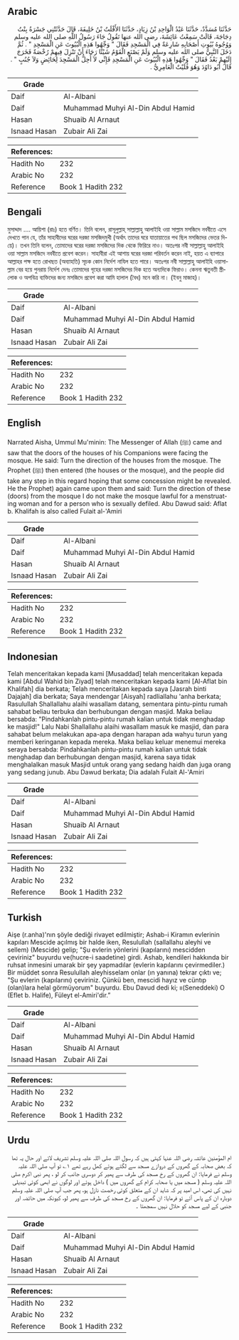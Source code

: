 ## Arabic

<div
  dir="rtl"
  lang="ar"
  style={{ fontSize: "larger", backgroundColor: "#f8f9fa", padding: 20 }}
>
  حَدَّثَنَا مُسَدَّدٌ، حَدَّثَنَا عَبْدُ الْوَاحِدِ بْنُ زِيَادٍ، حَدَّثَنَا
  الأَفْلَتُ بْنُ خَلِيفَةَ، قَالَ حَدَّثَتْنِي جَسْرَةُ بِنْتُ دِجَاجَةَ،
  قَالَتْ سَمِعْتُ عَائِشَةَ، رضى الله عنها تَقُولُ جَاءَ رَسُولُ اللَّهِ صلى
  الله عليه وسلم وَوُجُوهُ بُيُوتِ أَصْحَابِهِ شَارِعَةٌ فِي الْمَسْجِدِ فَقَالَ
  ‏"‏ وَجِّهُوا هَذِهِ الْبُيُوتَ عَنِ الْمَسْجِدِ ‏"‏ ‏.‏ ثُمَّ دَخَلَ
  النَّبِيُّ صلى الله عليه وسلم وَلَمْ يَصْنَعِ الْقَوْمُ شَيْئًا رَجَاءَ أَنْ
  تَنْزِلَ فِيهِمْ رُخْصَةٌ فَخَرَجَ إِلَيْهِمْ بَعْدُ فَقَالَ ‏"‏ وَجِّهُوا
  هَذِهِ الْبُيُوتَ عَنِ الْمَسْجِدِ فَإِنِّي لاَ أُحِلُّ الْمَسْجِدَ لِحَائِضٍ
  وَلاَ جُنُبٍ ‏"‏ ‏.‏ قَالَ أَبُو دَاوُدَ وَهُوَ فُلَيْتٌ الْعَامِرِيُّ ‏.‏
</div>
<div style={{ backgroundColor: "#f8f9fa", padding: 20, marginBottom: 10 }}>
  <table>
    <thead>
      <tr>
        <th>Grade</th>
        <th></th>
      </tr>
    </thead>
    <tbody>
      <tr>
        <td>Daif</td>
        <td>Al-Albani</td>
      </tr>
      <tr>
        <td>Daif</td>
        <td>Muhammad Muhyi Al-Din Abdul Hamid</td>
      </tr>
      <tr>
        <td>Hasan</td>
        <td>Shuaib Al Arnaut</td>
      </tr>
      <tr>
        <td>Isnaad Hasan</td>
        <td>Zubair Ali Zai</td>
      </tr>
    </tbody>
  </table>
  <table>
    <thead>
      <tr>
        <th>References:</th>
        <th></th>
      </tr>
    </thead>
    <tbody>
      <tr>
        <td>Hadith No</td>
        <td>232</td>
      </tr>
      <tr>
        <td>Arabic No</td>
        <td>232</td>
      </tr>
      <tr>
        <td>Reference</td>
        <td>Book 1 Hadith 232</td>
      </tr>
    </tbody>
  </table>
</div>

## Bengali

<div
  dir="ltr"
  lang="bn"
  style={{ fontSize: "larger", backgroundColor: "#f8f9fa", padding: 20 }}
>
  মুসাদ্দাদ .... আয়িশা (রাঃ) হতে বর্ণিত। তিনি বলেন, রাসূলুল্লাহ্ সাল্লাল্লাহু
  আলাইহি ওয়া সাল্লাম মসজিদে নববীতে এসে দেখতে পান যে, তাঁর সাহাবীদের ঘরের দরজা
  মসজিদমুখী (অর্থাৎ তাদের ঘরে যাতায়াতের পথ ছিল মসজিদের ভেতর দিয়ে)। তখন তিনি
  বলেন, তোমাদের ঘরের দরজা মসজিদের দিক থেকে ফিরিরে নাও। অতঃপর নবী সাল্লাল্লাহু
  আলাইহি ওয়া সাল্লাম মসজিদে নববীতে প্রবেশ করেন। সাহাবীরা এই আশায় ঘরের দরজা
  পরিবর্তন করেন নাই, হয়ত এ ব্যাপারে আল্লাহর পক্ষ হতে রোখছত (অব্যাহতি) সূচক কোন
  নির্দেশ নাযিল হতে পারে। অতঃপর নবী সাল্লাল্লাহু আলাইহি ওয়াসাল্লাম বের হয়ে
  পুনরায় নির্দেশ দেনঃ তোমাদের গৃহের দরজা মসজিদের দিক হতে অন্যদিকে ফিরাও। কেননা
  ঋতুবতী স্ত্রীলোক ও অপবিত্র ব্যক্তিদের জন্য মসজিদে প্রবেশ করা আমি হালাল (বৈধ)
  মনে করি না। (ইবনু মাজাহ)।
</div>
<div style={{ backgroundColor: "#f8f9fa", padding: 20, marginBottom: 10 }}>
  <table>
    <thead>
      <tr>
        <th>Grade</th>
        <th></th>
      </tr>
    </thead>
    <tbody>
      <tr>
        <td>Daif</td>
        <td>Al-Albani</td>
      </tr>
      <tr>
        <td>Daif</td>
        <td>Muhammad Muhyi Al-Din Abdul Hamid</td>
      </tr>
      <tr>
        <td>Hasan</td>
        <td>Shuaib Al Arnaut</td>
      </tr>
      <tr>
        <td>Isnaad Hasan</td>
        <td>Zubair Ali Zai</td>
      </tr>
    </tbody>
  </table>
  <table>
    <thead>
      <tr>
        <th>References:</th>
        <th></th>
      </tr>
    </thead>
    <tbody>
      <tr>
        <td>Hadith No</td>
        <td>232</td>
      </tr>
      <tr>
        <td>Arabic No</td>
        <td>232</td>
      </tr>
      <tr>
        <td>Reference</td>
        <td>Book 1 Hadith 232</td>
      </tr>
    </tbody>
  </table>
</div>

## English

<div
  dir="ltr"
  lang="en"
  style={{ fontSize: "larger", backgroundColor: "#f8f9fa", padding: 20 }}
>
  Narrated Aisha, Ummul Mu'minin: The Messenger of Allah (ﷺ) came and saw that
  the doors of the houses of his Companions were facing the mosque. He said:
  Turn the direction of the houses from the mosque. The Prophet (ﷺ) then entered
  (the houses or the mosque), and the people did take any step in this regard
  hoping that some concession might be revealed. He the Prophet) again came upon
  them and said: Turn the direction of these (doors) from the mosque I do not
  make the mosque lawful for a menstruating woman and for a person who is
  sexually defiled. Abu Dawud said: Aflat b. Khalifah is also called Fulait
  al-'Amiri
</div>
<div style={{ backgroundColor: "#f8f9fa", padding: 20, marginBottom: 10 }}>
  <table>
    <thead>
      <tr>
        <th>Grade</th>
        <th></th>
      </tr>
    </thead>
    <tbody>
      <tr>
        <td>Daif</td>
        <td>Al-Albani</td>
      </tr>
      <tr>
        <td>Daif</td>
        <td>Muhammad Muhyi Al-Din Abdul Hamid</td>
      </tr>
      <tr>
        <td>Hasan</td>
        <td>Shuaib Al Arnaut</td>
      </tr>
      <tr>
        <td>Isnaad Hasan</td>
        <td>Zubair Ali Zai</td>
      </tr>
    </tbody>
  </table>
  <table>
    <thead>
      <tr>
        <th>References:</th>
        <th></th>
      </tr>
    </thead>
    <tbody>
      <tr>
        <td>Hadith No</td>
        <td>232</td>
      </tr>
      <tr>
        <td>Arabic No</td>
        <td>232</td>
      </tr>
      <tr>
        <td>Reference</td>
        <td>Book 1 Hadith 232</td>
      </tr>
    </tbody>
  </table>
</div>

## Indonesian

<div
  dir="ltr"
  lang="id"
  style={{ fontSize: "larger", backgroundColor: "#f8f9fa", padding: 20 }}
>
  Telah menceritakan kepada kami [Musaddad] telah menceritakan kepada kami
  [Abdul Wahid bin Ziyad] telah menceritakan kepada kami [Al-Aflat bin Khalifah]
  dia berkata; Telah menceritakan kepada saya [Jasrah binti Dajajah] dia
  berkata; Saya mendengar [Aisyah] radliallahu 'anha berkata; Rasulullah
  Shallallahu alaihi wasallam datang, sementara pintu-pintu rumah sahabat beliau
  terbuka dan berhubungan dengan masjid. Maka beliau bersabda: "Pindahkanlah
  pintu-pintu rumah kalian untuk tidak menghadap ke masjid!" Lalu Nabi
  Shallallahu alaihi wasallam masuk ke masjid, dan para sahabat belum melakukan
  apa-apa dengan harapan ada wahyu turun yang memberi keringanan kepada mereka.
  Maka beliau keluar menemui mereka seraya bersabda: Pindahkanlah pintu-pintu
  rumah kalian untuk tidak menghadap dan berhubungan dengan masjid, karena saya
  tidak menghalalkan masuk Masjid untuk orang yang sedang haidh dan juga orang
  yang sedang junub. Abu Dawud berkata; Dia adalah Fulait Al-'Amiri
</div>
<div style={{ backgroundColor: "#f8f9fa", padding: 20, marginBottom: 10 }}>
  <table>
    <thead>
      <tr>
        <th>Grade</th>
        <th></th>
      </tr>
    </thead>
    <tbody>
      <tr>
        <td>Daif</td>
        <td>Al-Albani</td>
      </tr>
      <tr>
        <td>Daif</td>
        <td>Muhammad Muhyi Al-Din Abdul Hamid</td>
      </tr>
      <tr>
        <td>Hasan</td>
        <td>Shuaib Al Arnaut</td>
      </tr>
      <tr>
        <td>Isnaad Hasan</td>
        <td>Zubair Ali Zai</td>
      </tr>
    </tbody>
  </table>
  <table>
    <thead>
      <tr>
        <th>References:</th>
        <th></th>
      </tr>
    </thead>
    <tbody>
      <tr>
        <td>Hadith No</td>
        <td>232</td>
      </tr>
      <tr>
        <td>Arabic No</td>
        <td>232</td>
      </tr>
      <tr>
        <td>Reference</td>
        <td>Book 1 Hadith 232</td>
      </tr>
    </tbody>
  </table>
</div>

## Turkish

<div
  dir="ltr"
  lang="tr"
  style={{ fontSize: "larger", backgroundColor: "#f8f9fa", padding: 20 }}
>
  Aişe (r.anha)'nın şöyle dediği rivayet edilmiştir; Ashab-i Kiramın evlerinin
  kapıları Mescide açılmış bir halde iken, Resulullah (sallallahu aleyhi ve
  sellem) (Mescide) gelip; "Şu evlerin yönlerini (kapılarını) mescidden
  çeviriniz" buyurdu ve(hucre-i saadetine) girdi. Ashab, kendileri hakkında bir
  ruhsat inmesini umarak bir şey yapmadılar (evlerin kapılarını çevirmediler.)
  Bir müddet sonra Resulullah aleyhisselam onlar (ın yanına) tekrar çıktı ve;
  "Şu evlerin (kapılarını) çeviriniz. Çünkü ben, mescidi hayız ve cüntıp
  (olan)lara helal görmüyorum" buyurdu. Ebu Davud dedi ki; ıı(Seneddeki) O
  (Eflet b. Halife), Füleyt el-Amiri'dir.”
</div>
<div style={{ backgroundColor: "#f8f9fa", padding: 20, marginBottom: 10 }}>
  <table>
    <thead>
      <tr>
        <th>Grade</th>
        <th></th>
      </tr>
    </thead>
    <tbody>
      <tr>
        <td>Daif</td>
        <td>Al-Albani</td>
      </tr>
      <tr>
        <td>Daif</td>
        <td>Muhammad Muhyi Al-Din Abdul Hamid</td>
      </tr>
      <tr>
        <td>Hasan</td>
        <td>Shuaib Al Arnaut</td>
      </tr>
      <tr>
        <td>Isnaad Hasan</td>
        <td>Zubair Ali Zai</td>
      </tr>
    </tbody>
  </table>
  <table>
    <thead>
      <tr>
        <th>References:</th>
        <th></th>
      </tr>
    </thead>
    <tbody>
      <tr>
        <td>Hadith No</td>
        <td>232</td>
      </tr>
      <tr>
        <td>Arabic No</td>
        <td>232</td>
      </tr>
      <tr>
        <td>Reference</td>
        <td>Book 1 Hadith 232</td>
      </tr>
    </tbody>
  </table>
</div>

## Urdu

<div
  dir="rtl"
  lang="ur"
  style={{ fontSize: "larger", backgroundColor: "#f8f9fa", padding: 20 }}
>
  ام المؤمنین عائشہ رضی اللہ عنہا کہتی ہیں کہ رسول اللہ صلی اللہ علیہ وسلم تشریف
  لائے اور حال یہ تھا کہ بعض صحابہ کے گھروں کے دروازے مسجد سے لگتے ہوئے کھل رہے
  تھے ۱؎ تو آپ صلی اللہ علیہ وسلم نے فرمایا: ان گھروں کے رخ مسجد کی طرف سے پھیر
  کر دوسری جانب کر لو ، پھر نبی اکرم صلی اللہ علیہ وسلم ( مسجد میں یا صحابہ کرام
  کے گھروں میں ) داخل ہوئے اور لوگوں نے ابھی کوئی تبدیلی نہیں کی تھی، اس امید پر
  کہ شاید ان کے متعلق کوئی رخصت نازل ہو، پھر جب آپ صلی اللہ علیہ وسلم دوبارہ ان
  کے پاس آئے تو فرمایا: ان گھروں کے رخ مسجد کی طرف سے پھیر لو، کیونکہ میں حائضہ
  اور جنبی کے لیے مسجد کو حلال نہیں سمجھتا ۔
</div>
<div style={{ backgroundColor: "#f8f9fa", padding: 20, marginBottom: 10 }}>
  <table>
    <thead>
      <tr>
        <th>Grade</th>
        <th></th>
      </tr>
    </thead>
    <tbody>
      <tr>
        <td>Daif</td>
        <td>Al-Albani</td>
      </tr>
      <tr>
        <td>Daif</td>
        <td>Muhammad Muhyi Al-Din Abdul Hamid</td>
      </tr>
      <tr>
        <td>Hasan</td>
        <td>Shuaib Al Arnaut</td>
      </tr>
      <tr>
        <td>Isnaad Hasan</td>
        <td>Zubair Ali Zai</td>
      </tr>
    </tbody>
  </table>
  <table>
    <thead>
      <tr>
        <th>References:</th>
        <th></th>
      </tr>
    </thead>
    <tbody>
      <tr>
        <td>Hadith No</td>
        <td>232</td>
      </tr>
      <tr>
        <td>Arabic No</td>
        <td>232</td>
      </tr>
      <tr>
        <td>Reference</td>
        <td>Book 1 Hadith 232</td>
      </tr>
    </tbody>
  </table>
</div>
